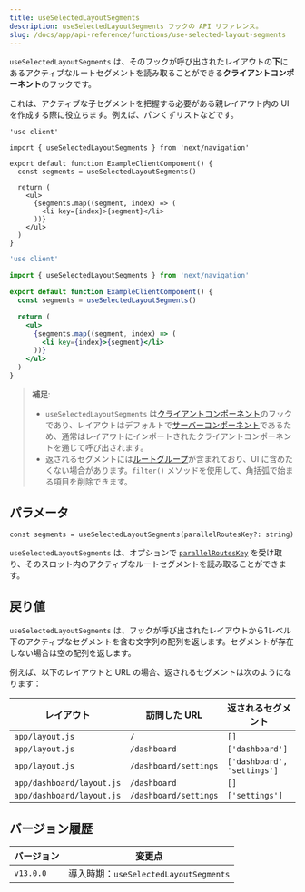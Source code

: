 ```yaml
---
title: useSelectedLayoutSegments
description: useSelectedLayoutSegments フックの API リファレンス。
slug: /docs/app/api-reference/functions/use-selected-layout-segments
---
```


`useSelectedLayoutSegments` は、そのフックが呼び出されたレイアウトの**下**にあるアクティブなルートセグメントを読み取ることができる**クライアントコンポーネント**のフックです。

これは、アクティブな子セグメントを把握する必要がある親レイアウト内の UI を作成する際に役立ちます。例えば、パンくずリストなどです。

```tsx filename="app/example-client-component.tsx" switcher
'use client'

import { useSelectedLayoutSegments } from 'next/navigation'

export default function ExampleClientComponent() {
  const segments = useSelectedLayoutSegments()

  return (
    <ul>
      {segments.map((segment, index) => (
        <li key={index}>{segment}</li>
      ))}
    </ul>
  )
}
```

```jsx filename="app/example-client-component.js" switcher
'use client'

import { useSelectedLayoutSegments } from 'next/navigation'

export default function ExampleClientComponent() {
  const segments = useSelectedLayoutSegments()

  return (
    <ul>
      {segments.map((segment, index) => (
        <li key={index}>{segment}</li>
      ))}
    </ul>
  )
}
```

> **補足**:
>
> - `useSelectedLayoutSegments` は[クライアントコンポーネント](/docs/app/building-your-application/rendering/client-components)のフックであり、レイアウトはデフォルトで[サーバーコンポーネント](/docs/app/building-your-application/rendering/server-components)であるため、通常はレイアウトにインポートされたクライアントコンポーネントを通じて呼び出されます。
> - 返されるセグメントには[ルートグループ](/docs/app/building-your-application/routing/route-groups)が含まれており、UI に含めたくない場合があります。`filter()` メソッドを使用して、角括弧で始まる項目を削除できます。

## パラメータ

```tsx
const segments = useSelectedLayoutSegments(parallelRoutesKey?: string)
```

`useSelectedLayoutSegments` は、オプションで [`parallelRoutesKey`](/docs/app/building-your-application/routing/parallel-routes#useselectedlayoutsegments) を受け取り、そのスロット内のアクティブなルートセグメントを読み取ることができます。

## 戻り値

`useSelectedLayoutSegments` は、フックが呼び出されたレイアウトから1レベル下のアクティブなセグメントを含む文字列の配列を返します。セグメントが存在しない場合は空の配列を返します。

例えば、以下のレイアウトと URL の場合、返されるセグメントは次のようになります：

| レイアウト                 | 訪問した URL           | 返されるセグメント          |
| ------------------------- | --------------------- | --------------------------- |
| `app/layout.js`           | `/`                   | `[]`                        |
| `app/layout.js`           | `/dashboard`          | `['dashboard']`             |
| `app/layout.js`           | `/dashboard/settings` | `['dashboard', 'settings']` |
| `app/dashboard/layout.js` | `/dashboard`          | `[]`                        |
| `app/dashboard/layout.js` | `/dashboard/settings` | `['settings']`              |

## バージョン履歴

| バージョン | 変更点                                 |
| --------- | --------------------------------------- |
| `v13.0.0` | 導入時期：`useSelectedLayoutSegments`  |
